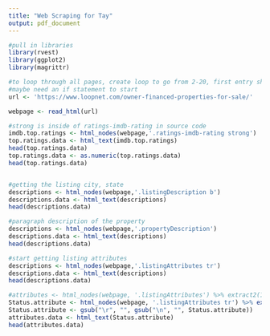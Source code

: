 ```yaml
---
title: "Web Scraping for Tay"
output: pdf_document
---
```


```r
#pull in libraries
library(rvest)
library(ggplot2)
library(magrittr)
```


```r
#to loop through all pages, create loop to go from 2-20, first entry should be blank
#maybe need an if statement to start
url <- 'https://www.loopnet.com/owner-financed-properties-for-sale/'

webpage <- read_html(url)

#strong is inside of ratings-imdb-rating in source code
imdb.top.ratings <- html_nodes(webpage,'.ratings-imdb-rating strong')
top.ratings.data <- html_text(imdb.top.ratings)
head(top.ratings.data)
top.ratings.data <- as.numeric(top.ratings.data)
head(top.ratings.data)


#getting the listing city, state
descriptions <- html_nodes(webpage,'.listingDescription b')
descriptions.data <- html_text(descriptions)
head(descriptions.data)

#paragraph description of the property
descriptions <- html_nodes(webpage,'.propertyDescription')
descriptions.data <- html_text(descriptions)
head(descriptions.data)

#start getting listing attributes
descriptions <- html_nodes(webpage,'.listingAttributes tr')
descriptions.data <- html_text(descriptions)
head(descriptions.data)

#attributes <- html_nodes(webpage, '.listingAttributes') %>% extract2(1) %>% html_nodes('Status')
Status.attribute <- html_nodes(webpage, '.listingAttributes tr') %>% extract2(1)
Status.attribute <- gsub("\r", "", gsub("\n", "", Status.attribute))
attributes.data <- html_text(Status.attribute)
head(attributes.data)
```

